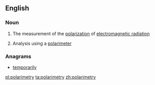 ==English==

===Noun===
{{en-noun|-}}

# {{physics}} The measurement of the [[polarization]] of [[electromagnetic radiation]]
# {{chemistry}} Analysis using a [[polarimeter]]

===Anagrams===
* [[temporarily#English|temporarily]]

[[pl:polarimetry]]
[[ta:polarimetry]]
[[zh:polarimetry]]